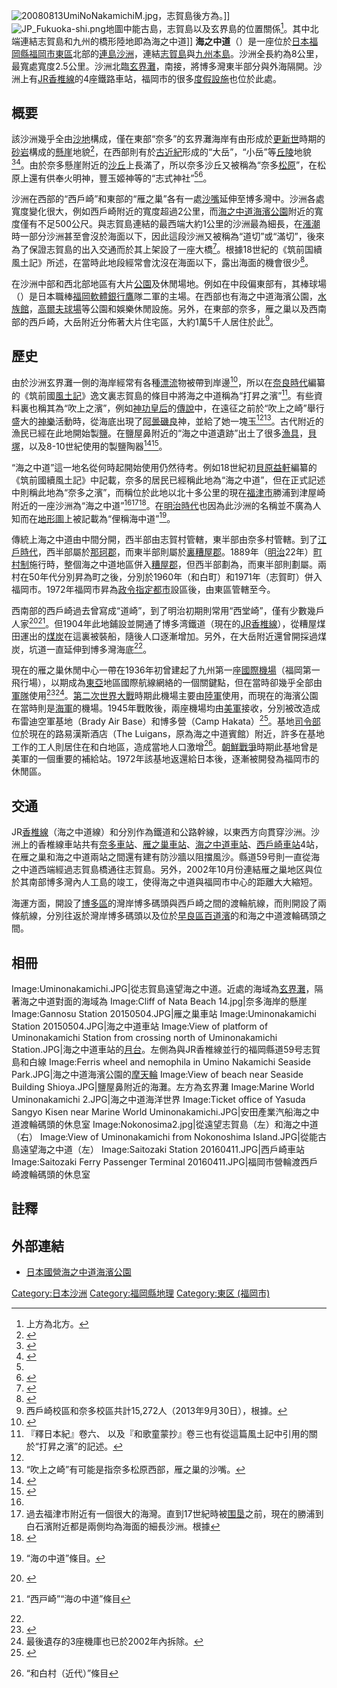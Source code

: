 {{japanese|image=View of beach near Seaside Building Shioya.JPG|caption=海之中道|japanese=海の中道|kana=うみのなかみち|romaji=Umino Nakamichi}}
[[File:20080813UmiNoNakamichiM.jpg|thumb]]，志賀島後方為{{link-ja|玄界島|玄界島}}。{{坐標|33|39|38.8|N|130|19|8.2|E}}]]
[[File:JP_Fukuoka-shi.png|thumb]]地圖中能古島，志賀島以及玄界島的位置關係<ref>上方為北方。</ref>。其中北端連結志賀島和九州的橋形陸地即為海之中道]]
'''海之中道'''（{{lang-ja|海の中道}}）是一座位於[[日本|日本]][[福岡縣|福岡縣]][[福岡市|福岡市]][[東區_(福岡市)|東區]]北部的[[連島沙洲|連島沙洲]]，連結[[志賀島|志賀島]]與[[九州島|九州本島]]。沙洲全長約為8公里，最寬處寬度2.5公里。沙洲北臨[[玄界灘|玄界灘]]，南接{{link-ja|博多灣|博多湾}}，將博多灣東半部分與外海隔開。沙洲上有[[JR|JR]][[香椎線|香椎線]]的4座鐵路車站，福岡市的很多[[度假村|度假設施]]也位於此處。

==概要==
該沙洲幾乎全由[[沙地|沙地]]構成，僅在東部“奈多”的玄界灘海岸有由形成於[[更新世|更新世]]時期的[[砂岩|砂岩]]構成的[[懸崖|懸崖]]地貌<ref name="nata">{{cite web | url=http://www.geocities.jp/fabulous0131/dune_report_0711.html | title=海ノ中道砂丘調査報告 | work=There's A Place | publisher=RR | date=2007-11-03 | accessdate=2014-06-24 | archive-url=https://web.archive.org/web/20150508010017/http://www.geocities.jp/fabulous0131/dune_report_0711.html | archive-date=2015-05-08 | dead-url=yes }}</ref>，在西部則有於[[古近紀|古近紀]]形成的“大岳”，“小岳”等[[丘陵|丘陵]]地貌<ref>{{cite web | url=http://nrb-www.mlit.go.jp/kokjo/inspect/landclassification/land/5-1/4012.html | format=JPG | title=地形分類図「福岡」 | work=土地分類基本調査 | publisher=国土交通省国土調査課 | accessdate=2014-06-24 | archive-url=https://web.archive.org/web/20140916105059/http://nrb-www.mlit.go.jp/kokjo/inspect/landclassification/land/5-1/4012.html | archive-date=2014-09-16 | dead-url=yes }}</ref><ref>{{cite web | url=http://nrb-www.mlit.go.jp/kokjo/inspect/landclassification/land/5-1/4013.html | format=JPG | title=地形分類図「津屋崎・神湊」 | work=土地分類基本調査 | publisher=国土交通省国土調査課 | accessdate=2014-06-24 | archive-url=https://web.archive.org/web/20140916112801/http://nrb-www.mlit.go.jp/kokjo/inspect/landclassification/land/5-1/4013.html | archive-date=2014-09-16 | dead-url=yes }}</ref>。由於奈多懸崖附近的[[沙丘|沙丘]]上長滿了{{Tsl|ja|クロマツ|黑松 (植物)|黑松}}，所以奈多沙丘又被稱為“奈多[[松原|松原]]”，在松原上還有供奉火明神，豐玉姬神等的“志式神社”<ref name="nata"/><ref>{{cite web |url=http://bunkazai.city.fukuoka.lg.jp/cultural_properties/detail/485 |title=志式神社 |work=福岡市の文化財 |publisher=福岡市経済観光文化局文化財部文化財保護課 |accessdate=2014-06-24 |archive-date=2020-11-29 |archive-url=https://web.archive.org/web/20201129185100/https://bunkazai.city.fukuoka.lg.jp/cultural_properties/detail/485 |dead-url=no }}</ref>。

沙洲在西部的“西戶崎”和東部的“雁之巢”各有一處[[沙嘴|沙嘴]]延伸至博多灣中。沙洲各處寬度變化很大，例如西戶崎附近的寬度超過2公里，而[[海之中道海濱公園|海之中道海濱公園]]附近的寬度僅有不足500公尺。與志賀島連結的最西端大約1公里的沙洲最為細長，在[[漲潮|漲潮]]時一部分沙洲甚至會沒於海面以下，因此這段沙洲又被稱為“道切”或“滿切”，後來為了保證志賀島的出入交通而於其上架設了一座大橋<ref name="school">{{cite web | url=http://www.city.fukuoka.lg.jp/data/open/cnt/3/4872/1/saitozaki.pdf | title=西戸崎校区 | work=25年度校区カルテ | publisher=福岡市東区 | accessdate=2014-06-24 | archive-url=https://web.archive.org/web/20160305052001/http://www.city.fukuoka.lg.jp/data/open/cnt/3/4872/1/saitozaki.pdf | archive-date=2016-03-05 | dead-url=yes }}</ref>。根據18世紀的《筑前国續風土記》所述，在當時此地段經常會沈沒在海面以下，露出海面的機會很少<ref name="kasuya">{{cite web | url=http://www.nakamura-u.ac.jp/library/kaibara/archive05/pdf/d19.pdf | format=PDF | title=『筑前國續風土記（巻之十九）』・糟屋郡（裏）奈多濱 | year=1709 | work=電子図書館・貝原益軒データ | publisher=中村学園図書館 | accessdate=2014-06-24 | archive-date=2020-08-04 | archive-url=https://web.archive.org/web/20200804043007/http://www.nakamura-u.ac.jp/library/kaibara/archive05/pdf/d19.pdf | dead-url=yes }}</ref>。

在沙洲中部和西北部地區有大片[[公園|公園]]及休閒場地。例如在中段偏東部有{{link-ja|福岡市雁之巢休閒中心|福岡市雁の巣レクリエーションセンター}}，其棒球場（{{link-ja|福岡市雁之巢休閒中心棒球場|福岡市雁の巣レクリエーションセンター野球場}}）是日本職棒[[福岡軟體銀行鷹|福岡軟體銀行鷹]]隊二軍的主場。在西部也有海之中道海濱公園，{{link-ja|海之中道海洋世界|マリンワールド海の中道}}[[水族館|水族館]]，{{link-ja|西戶崎海濱鄉村俱樂部|西戸崎シーサイドカントリークラブ}}[[高爾夫球場|高爾夫球場]]等公園和娛樂休閒設施。另外，在東部的奈多，雁之巢以及西南部的西戶崎，大岳附近分佈著大片住宅區，大約1萬5千人居住於此<ref>西戶崎校區和奈多校區共計15,272人（2013年9月30日），根據{{cite web |url=http://www.city.fukuoka.lg.jp/higashiku/somu/chiiki-info/kouku-karute.html |title=福岡市東区校区カルテ |publisher=福岡市東区 |date=2014-04-08 |accessdate=2014-06-24 |archive-url=https://web.archive.org/web/20140815112357/http://www.city.fukuoka.lg.jp/higashiku/somu/chiiki-info/kouku-karute.html |archive-date=2014-08-15 |dead-url=yes }}。</ref>。

==歷史==
由於沙洲玄界灘一側的海岸經常有各種[[漂流|漂流]]物被帶到岸邊<ref>{{cite web |url=http://www.drift-japan.net/ |title=漂着物学会 |accessdate=2014-06-24 |archive-date=2021-03-19 |archive-url=https://web.archive.org/web/20210319033329/https://drift-japan.net/ |dead-url=no }}</ref>，所以在[[奈良時代|奈良時代]]編纂的《筑前國[[風土記|風土記]]》逸文裏志賀島的條目中將海之中道稱為“打昇之濱”<ref>『釋日本紀』卷六、{{cite web| url=http://homepage2.nifty.com/toka3aki/geography/fudoits8.html#koku8a| title=「風土記逸文」・西海道筑前國資珂嶋| work=国土としての始原史・風土記逸文| accessdate=2014-06-24}}{{dead link|date=2018年1月 |bot=InternetArchiveBot |fix-attempted=yes }} 以及『和歌童蒙抄』卷三也有從這篇風土記中引用的關於“打昇之濱”的記述。</ref>。有些資料裏也稱其為“吹上之濱”，例如[[神功皇后|神功皇后]]的[[傳說|傳說]]中，在遠征之前於“吹上之崎”舉行盛大的[[神樂|神樂]]活動時，從海底出現了[[阿曇磯良|阿曇磯良]]神，並給了她一塊[[玉|玉]]<ref name="kasuya"/><ref>“吹上之崎”有可能是指奈多松原西部，雁之巢的沙嘴。</ref>。古代附近的漁民已經在此地開始製[[鹽|鹽]]。在鹽屋鼻附近的“海之中道遺跡”出土了很多[[漁具|漁具]]，[[貝塚|貝塚]]，以及8-10世紀使用的製鹽陶器<ref>{{cite web | url=http://www.pref.tottori.lg.jp/secure/120394/www.z-tic.or.jp_plib_yayoi_muki_642.pdf | title=東アジアの中の弥生時代~人と自然環境~ | publisher=甲元眞之(熊本大学文学部) | accessdate=2014-06-24 | archive-date=2016-03-05 | archive-url=https://web.archive.org/web/20160305071507/http://www.pref.tottori.lg.jp/secure/120394/www.z-tic.or.jp_plib_yayoi_muki_642.pdf | dead-url=no }}</ref><ref>{{cite web | url=http://www.geocities.jp/shimizuke1955/304salt2.html | title=勉強ノート「製塩土器」 | work=徹底調査・愛知県の博物館 | accessdate=2014-06-24 | archive-url=https://web.archive.org/web/20141022011251/http://www.geocities.jp/shimizuke1955/304salt2.html | archive-date=2014-10-22 | dead-url=yes }}</ref>。

“海之中道”這一地名從何時起開始使用仍然待考。例如18世紀初[[貝原益軒|貝原益軒]]編纂的《筑前國續風土記》中記載，奈多的居民已經稱此地為“海之中道”，但在正式記述中則稱此地為“奈多之濱”，而稱位於此地以北十多公里的現在[[福津市|福津市]]勝浦到津屋崎附近的一座沙洲為“海之中道”<ref name="kasuya"/><ref>過去福津市附近有一個很大的海灣。直到17世紀時被[[围垦|围垦]]之前，現在的勝浦到白石濱附近都是兩側均為海面的細長沙洲。根據{{cite web | url=http://www.nakamura-u.ac.jp/library/kaibara/archive05/pdf/d17.pdf | format=PDF | title=『筑前國續風土記（巻之十七）』・宗像郡海中道 | year=1709 | work=電子図書館・貝原益軒データ | publisher=中村学園図書館 | accessdate=2014-06-24 | archive-date=2020-08-04 | archive-url=https://web.archive.org/web/20200804043034/http://www.nakamura-u.ac.jp/library/kaibara/archive05/pdf/d17.pdf | dead-url=no }}</ref><ref>{{cite web | url=http://www.city.fukutsu.lg.jp/kankou/saihakken/saihakken_10.php | title=ふくつ再発見・船つなぎ石 | work=福津市 | accessdate=2014-06-24 | archive-url=https://web.archive.org/web/20150425234847/http://www.city.fukutsu.lg.jp/kankou/saihakken/saihakken_10.php | archive-date=2015-04-25 | dead-url=yes }}</ref>。在[[明治時代|明治時代]]也因為此沙洲的名稱並不廣為人知而在[[地形圖|地形圖]]上被記載為“俚稱海中道”<ref>{{cite book|title=角川日本地名大辞典 福岡県 | publisher=角川書店 | year=1988}} “海の中道”條目。</ref>。

傳統上海之中道由中間分開，西半部由志賀村管轄，東半部由奈多村管轄。到了[[江戶時代|江戶時代]]，西半部屬於[[那珂郡_(福岡縣)|那珂郡]]，而東半部則屬於[[糟屋郡|裏糟屋郡]]。1889年（[[明治|明治]]22年）[[町村制|町村制]]施行時，整個海之中道地區併入[[糟屋郡|糟屋郡]]，但西半部劃為{{link-ja|志賀村|志賀町 (福岡県)}}，而東半部則劃屬{{link-ja|和白村|和白町}}。兩村在50年代分別昇為町之後，分別於1960年（和白町）和1971年（志賀町）併入福岡市。1972年福岡市昇為[[政令指定都市|政令指定都市]]設區後，由東區管轄至今。

西南部的西戶崎過去曾寫成“道崎”，到了明治初期則常用“西堂崎”，僅有少數幾戶人家<ref>{{cite web |url=http://record.museum.kyushu-u.ac.jp/ino%27smap/187/187.html |title=第187図 筑後、肥前、筑前・福岡、秋月、豊前 |work=伊能大図「九州山口」 |publisher=九州大学総合研究博物館 |accessdate=2014-06-24 |archive-date=2006-11-07 |archive-url=https://web.archive.org/web/20061107042229/http://record.museum.kyushu-u.ac.jp/ino%27smap/187/187.html |dead-url=yes }}</ref><ref>{{cite book| title=角川日本地名大辞典 福岡県| publisher=角川書店| year=1988}} “西戸崎”“海の中道”條目</ref>。但1904年此地鋪設並開通了博多湾鐵道（現在的[[JR|JR]][[香椎線|香椎線]]），從糟屋煤田運出的[[煤炭|煤炭]]在這裏被裝船，隨後人口逐漸增加。另外，在大岳附近還曾開採過煤炭，坑道一直延伸到博多灣海底<ref name="school"/>。

現在的雁之巢休閒中心一帶在1936年初曾建起了九州第一座[[國際機場|國際機場]]{{link-ja|雁之巢飛行場|福岡第一飛行場}}（福岡第一飛行場），以期成為[[東亞|東亞]]地區國際航線網絡的一個關鍵點，但在當時卻幾乎全部由[[軍隊|軍隊]]使用<ref>{{cite web | url=http://www.data-max.co.jp/2013/01/17/post_16449_dm1343_2.html | title=山崎広太郎元福岡市長が語る（４）～福岡空港は雁ノ巣に移転すべきだった | work=政治 | publisher=Netib News | accessdate=2014-06-24 | archive-date=2020-08-04 | archive-url=https://web.archive.org/web/20200804044256/https://www.data-max.co.jp/2013/01/17/post_16449_dm1343_2.html | dead-url=no }}</ref><ref>最後遺存的3座機庫也已於2002年內拆除。</ref>。[[第二次世界大戰|第二次世界大戰]]時期此機場主要由[[大日本帝國陸軍|陸軍]]使用，而現在的海濱公園在當時則是[[大日本帝國海軍|海軍]]的機場。1945年戰敗後，兩座機場均由[[美軍|美軍]]接收，分別被改造成布雷迪空軍基地（Brady Air Base）和博多營（Camp Hakata）<ref>{{cite web|url=http://home.att.net/~hakata/airphoto.htm |title=Aerial Photos of Hakata & Brady |work=Camp Hakata, Brady Air Base, 14th USASAFS |first=Denis R. |last=Graham |accessdate=2014-06-24 |deadurl=bot: unknown |archiveurl=https://archive.is/20061217020341/http://home.att.net/~hakata/airphoto.htm |archivedate=2006-12-17 }}</ref>。基地[[司令部|司令部]]位於現在的路易漢斯酒店（The Luigans，原為海之中道賓館）附近，許多在基地工作的工人則居住在和白地區，造成當地人口激增<ref>{{cite book|title=角川日本地名大辞典 福岡県| publisher=角川書店| year=1988}} “和白村（近代）”條目</ref>。[[朝鮮戰爭|朝鮮戰爭]]時期此基地曾是美軍的一個重要的補給站。1972年該基地返還給日本後，逐漸被開發為福岡市的休閒區。

==交通==
JR[[香椎線|香椎線]]（海之中道線）和{{link-ja|福岡縣道59号志賀島和白線|福岡県道59号志賀島和白線}}分別作為鐵道和公路幹線，以東西方向貫穿沙洲。沙洲上的香椎線車站共有[[奈多車站|奈多車站]]、[[雁之巢車站|雁之巢車站]]、[[海之中道車站|海之中道車站]]、[[西戶崎車站|西戶崎車站]]4站，在雁之巢和海之中道兩站之間還有建有防沙牆以阻擋風沙。縣道59号則一直從海之中道西端經過志賀島橋通往志賀島。另外，2002年10月份連結雁之巢地区與位於其南部博多灣內人工島{{link-ja|島嶼城市|福岡アイランドシティ}}的{{link-ja|海之中道大橋|海の中道大橋}}竣工，使得海之中道與福岡市中心的距離大大縮短。

海運方面，{{link-ja|福岡市營輪渡|福岡市営渡船}}開設了[[博多區|博多區]]的灣岸博多碼頭與西戶崎之間的渡輪航線，而{{link-ja|安田產業汽船|安田產業汽船}}則開設了兩條航線，分別往返於灣岸博多碼頭以及位於[[早良區|早良區]][[百道濱|百道濱]]的{{link-ja|海洋地帶|マリゾン}}和海之中道渡輪碼頭之間。

== 相冊 ==
<gallery>
Image:Uminonakamichi.JPG|從志賀島遠望海之中道。近處的海域為[[玄界灘|玄界灘]]，隔著海之中道對面的海域為{{link-ja|博多灣|博多湾}}
Image:Cliff of Nata Beach 14.jpg|奈多海岸的懸崖
Image:Gannosu Station 20150504.JPG|雁之巢車站
Image:Uminonakamichi Station 20150504.JPG|海之中道車站
Image:View of platform of Uminonakamichi Station from crossing north of Uminonakamichi Station.JPG|海之中道車站的[[月台|月台]]。左側為與JR香椎線並行的福岡縣道59号志賀島和白線
Image:Ferris wheel and nemophila in Umino Nakamichi Seaside Park.JPG|海之中道海濱公園的[[摩天輪|摩天輪]]
Image:View of beach near Seaside Building Shioya.JPG|鹽屋鼻附近的海灘。左方為玄界灘
Image:Marine World Uminonakamichi 2.JPG|海之中道海洋世界
Image:Ticket office of Yasuda Sangyo Kisen near Marine World Uminonakamichi.JPG|安田產業汽船海之中道渡輪碼頭的休息室
Image:Nokonosima2.jpg|從{{link-ja|能古島|能古島}}遠望志賀島（左）和海之中道（右）
Image:View of Uminonakamichi from Nokonoshima Island.JPG|從能古島遠望海之中道（左）
Image:Saitozaki Station 20160411.JPG|西戶崎車站
Image:Saitozaki Ferry Passenger Terminal 20160411.JPG|福岡市營輪渡西戶崎渡輪碼頭的休息室
</gallery>

==註釋==
{{reflist}}

==外部連結==
* [https://web.archive.org/web/20140718061652/http://www.uminaka.go.jp/index.html 日本國營海之中道海濱公園]

[[Category:日本沙洲|Category:日本沙洲]]
[[Category:福岡縣地理|Category:福岡縣地理]]
[[Category:東区_(福岡市)|Category:東区 (福岡市)]]